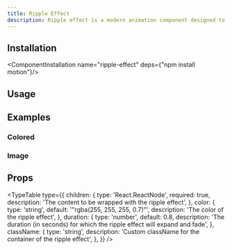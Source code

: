```yaml
---
title: Ripple Effect
description: Ripple effect is a modern animation component designed to enrich user interaction by creating a dynamic ripple effect when clicking on buttons or any HTML element. Built with Tailwind CSS and Motion.
---
```


<ComponentCodePreview name="ripple-effect/button"/>

## Installation

<ComponentInstallation name="ripple-effect" deps={"npm install motion"}/>

## Usage

<CodeRenderer name="ripple-effect/button"/>

## Examples

### Colored

<ComponentCodePreview name="ripple-effect/colored"/>

### Image

<ComponentCodePreview name="ripple-effect/image"/>

## Props

<TypeTable
    type={{
        children: {
            type: 'React.ReactNode',
            required: true,
            description: 'The content to be wrapped with the ripple effect',
        },
        color: {
            type: 'string',
            default: '"rgba(255, 255, 255, 0.7)"',
            description: 'The color of the ripple effect',
        },
        duration: {
            type: 'number',
            default: 0.8,
            description:
                'The duration (in seconds) for which the ripple effect will expand and fade',
        },
        className: {
            type: 'string',
            description: 'Custom className for the container of the ripple effect',
        },
    }}
/>

